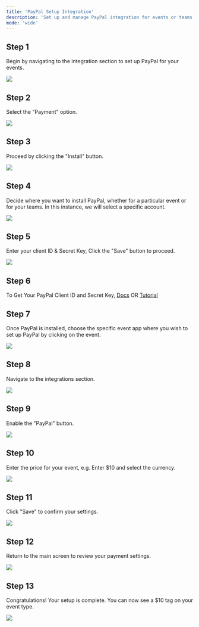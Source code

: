 ```yaml
---
title: 'PayPal Setup Integration'
description: 'Set up and manage PayPal integration for events or teams with step-by-step guidance on authentication and pricing.'
mode: 'wide'
---
```


## Step 1

Begin by navigating to the integration section to set up PayPal for your events.

<Frame><img src="/images/paypal_setup/image1.webp" /></Frame>

## Step 2

Select the "Payment" option.

<Frame><img src="/images/paypal_setup/image2.webp" /></Frame>

## Step 3

Proceed by clicking the "Install" button.

<Frame><img src="/images/paypal_setup/image3.webp" /></Frame>

## Step 4

Decide where you want to install PayPal, whether for a particular event or for your teams. In this instance, we will select a specific account.

<Frame><img src="/images/paypal_setup/image4.webp" /></Frame>

## Step 5

Enter your client ID & Secret Key, Click the "Save" button to proceed.

<Frame><img src="/images/paypal_setup/image7.webp" /></Frame>

## Step 6

To Get Your PayPal Client ID and Secret Key, [Docs](https://developer.paypal.com/api/rest/) OR [Tutorial](https://youtu.be/povhVRdCExc)

## Step 7

Once PayPal is installed, choose the specific event app where you wish to set up PayPal by clicking on the event.

<Frame><img src="/images/paypal_setup/image8.webp" /></Frame>

## Step 8

Navigate to the integrations section.

<Frame><img src="/images/paypal_setup/image9.webp" /></Frame>

## Step 9

Enable the "PayPal" button.

<Frame><img src="/images/paypal_setup/image10.webp" /></Frame>

## Step 10

Enter the price for your event, e.g. Enter $10 and select the currency.

<Frame><img src="/images/paypal_setup/image11.webp" /></Frame>

## Step 11

Click "Save" to confirm your settings.

<Frame><img src="/images/paypal_setup/image12.webp" /></Frame>

## Step 12

Return to the main screen to review your payment settings.

<Frame><img src="/images/paypal_setup/image13.webp" /></Frame>

## Step 13

Congratulations! Your setup is complete. You can now see a $10 tag on your event type.

<Frame><img src="/images/paypal_setup/image14.webp" /></Frame>
